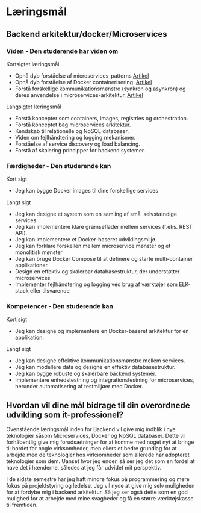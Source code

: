 # Læringsmål

## Backend arkitektur/docker/Microservices

### Viden \- Den studerende har viden om

Kortsigtet læringsmål

- Opnå dyb forståelse af microservices-patterns  [Artikel](/4-Artikler/backend/micro-services)
- Opnå dyb forståelse af Docker containerisering. [Artikel](/4-Artikler/backend/docker-containers)  
- Forstå forskellige kommunikationsmønstre (synkron og asynkron) og deres anvendelse i microservices-arkitektur. [Artikel](/4-Artikler/backend/microservice-kommunikation)


Langsigtet læringsmål

- Forstå koncepter som containers, images, registries og orchestration.  
- Forstå konceptet bag microservices arkitektur.  
- Kendskab til relationelle og NoSQL databaser.  
- Viden om fejlhåndtering og logging mekanismer.  
- Forståelse af service discovery og load balancing.  
- Forstå af skalering principper for backend systemer.

### Færdigheder \- Den studerende kan

Kort sigt

- Jeg kan bygge Docker images til dine forskellige services

Langt sigt

- Jeg kan designe et system som en samling af små, selvstændige services.  
- Jeg kan implementere klare grænseflader mellem services (f.eks. REST API).  
- Jeg kan implementere et Docker-baseret udviklingsmiljø.  
- Jeg kan forklare forskellen mellem microservice mønster og et monolitisk mønster  
- Jeg kan bruge Docker Compose til at definere og starte multi-container applikationer.  
- Design en effektiv og skalerbar databasestruktur, der understøtter microservices  
- Implementer fejlhåndtering og logging ved brug af værktøjer som ELK-stack eller tilsvarende

### Kompetencer \- Den studerende kan

Kort sigt

- Jeg kan designe og implementere en Docker-baseret arkitektur for en applikation.

Langt sigt

- Jeg kan designe effektive kommunikationsmønstre mellem services.  
- Jeg kan modellere data og designe en effektiv databasestruktur.  
- Jeg kan bygge robuste og skalérbare backend systemer.  
- Implementere enhedstestning og integrationstestning for microservices, herunder automatisering af testmiljøer med Docker.
## Hvordan vil dine mål bidrage til din overordnede udvikling som it-professionel?

Ovenstående læringsmål inden for Backend vil give mig indblik i nye teknologier såsom Microservices, Docker og NoSQL databaser. Dette vil forhåbentlig give mig forudsætninger for at komme med noget nyt at bringe til bordet for nogle virksomheder, men ellers et bedre grundlag for at arbejde med de teknologier hos virksomheder som allerede har adopteret teknologier som dem. Uanset hvor jeg ender, så ser jeg det som en fordel at have det i hænderne, således at jeg får udvidet mit perspektiv. 

I de sidste semestre har jeg haft mindre fokus på programmering og mere fokus på projektstyring og ledelse. Jeg vil nyde at give mig selv muligheden for at fordybe mig i backend arkitektur. Så jeg ser også dette som en god mulighed for at arbejde med mine svagheder og få en større værktøjskasse til fremtiden.